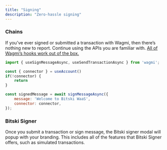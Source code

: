 ```yaml
---
title: "Signing"
description: "Zero-hassle signing"
---
```


### **Chains**
If you’ve ever signed or submitted a transaction with Wagmi, then there’s nothing new to report.  Continue using the APIs you are familiar with.  [All of Wagmi’s hooks work out of the box.](https://wagmi.sh/react/api/hooks)

```jsx
import { useSignMessageAsync, useSendTransactionAsync } from 'wagmi';

const { connector } = useAccount()
if(!connector) {
    return
}

const signedMessage = await signMessageAsync({
    message: 'Welcome to Bitski WaaS',
    connector: connector,
});
```

### Bitski Signer

Once you submit a transaction or sign message, the Bitski signer modal will popup with your branding.  This includes all of the features that Bitski Signer offers, such as simulated transactions.
